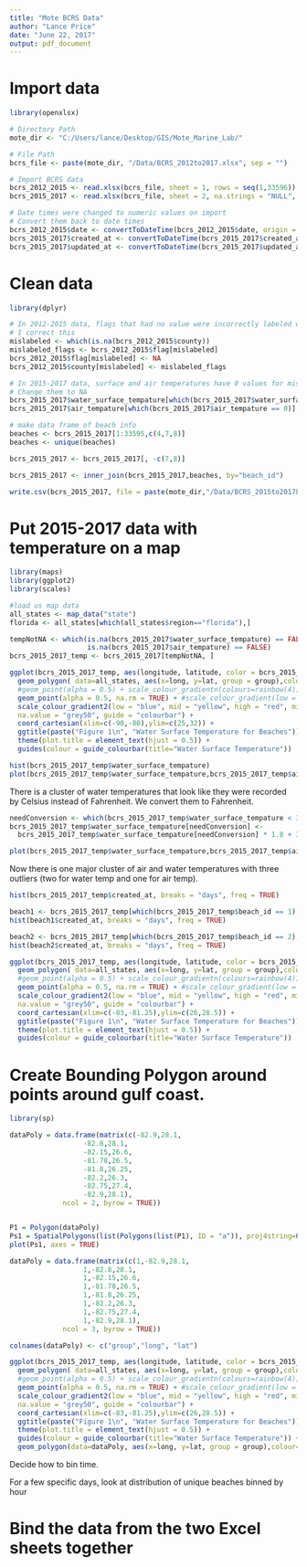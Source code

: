---
title: "Mote BCRS Data"
author: "Lance Price"
date: "June 22, 2017"
output: pdf_document
---

# Import data

```{r}
library(openxlsx)

# Directory Path
mote_dir <- "C:/Users/lance/Desktop/GIS/Mote_Marine_Lab/"

# File Path
bcrs_file <- paste(mote_dir, "/Data/BCRS_2012to2017.xlsx", sep = "")

# Import BCRS data
bcrs_2012_2015 <- read.xlsx(bcrs_file, sheet = 1, rows = seq(1,33596))
bcrs_2015_2017 <- read.xlsx(bcrs_file, sheet = 2, na.strings = "NULL", cols = c(seq(1,20),seq(22,31)))

# Date times were changed to numeric values on import
# Convert them back to date times
bcrs_2012_2015$date <- convertToDateTime(bcrs_2012_2015$date, origin = '1900-01-01')
bcrs_2015_2017$created_at <- convertToDateTime(bcrs_2015_2017$created_at, origin = '1900-01-01')
bcrs_2015_2017$updated_at <- convertToDateTime(bcrs_2015_2017$updated_at, origin = '1900-01-01')
```


# Clean data

```{r}
library(dplyr)

# In 2012-2015 data, flags that had no value were incorrectly labeled with the county name
# I correct this
mislabeled <- which(is.na(bcrs_2012_2015$county))
mislabeled_flags <- bcrs_2012_2015$flag[mislabeled]
bcrs_2012_2015$flag[mislabeled] <- NA
bcrs_2012_2015$county[mislabeled] <- mislabeled_flags

# In 2015-2017 data, surface and air temperatures have 0 values for missing data.
# Change them to NA
bcrs_2015_2017$water_surface_tempature[which(bcrs_2015_2017$water_surface_tempature == 0)] <- NA
bcrs_2015_2017$air_tempature[which(bcrs_2015_2017$air_tempature == 0)] <- NA

# make data frame of beach info
beaches <- bcrs_2015_2017[1:33595,c(4,7,8)]
beaches <- unique(beaches)

bcrs_2015_2017 <- bcrs_2015_2017[, -c(7,8)]

bcrs_2015_2017 <- inner_join(bcrs_2015_2017,beaches, by="beach_id")

write.csv(bcrs_2015_2017, file = paste(mote_dir,"/Data/BCRS_2015to2017LatLong.csv", sep = ""))
```

# Put 2015-2017 data with temperature on a map

```{r}
library(maps)
library(ggplot2)
library(scales)

#load us map data
all_states <- map_data("state")
florida <- all_states[which(all_states$region=="florida"),]

tempNotNA <- which(is.na(bcrs_2015_2017$water_surface_tempature) == FALSE &
                   is.na(bcrs_2015_2017$air_tempature) == FALSE)
bcrs_2015_2017_temp <- bcrs_2015_2017[tempNotNA, ]

ggplot(bcrs_2015_2017_temp, aes(longitude, latitude, color = bcrs_2015_2017_temp$water_surface_tempature)) +
  geom_polygon( data=all_states, aes(x=long, y=lat, group = group),colour="white", fill="grey10" ) +
  #geom_point(alpha = 0.5) + scale_colour_gradientn(colours=rainbow(4)) +
  geom_point(alpha = 0.5, na.rm = TRUE) + #scale_colour_gradient(low = "blue", high = "red") +
  scale_colour_gradient2(low = "blue", mid = "yellow", high = "red", midpoint = 85, space = "Lab",
  na.value = "grey50", guide = "colourbar") +
  coord_cartesian(xlim=c(-90,-80),ylim=c(25,32)) +
  ggtitle(paste("Figure 1\n", "Water Surface Temperature for Beaches")) +
  theme(plot.title = element_text(hjust = 0.5)) +
  guides(colour = guide_colourbar(title="Water Surface Temperature"))
```

```{r}
hist(bcrs_2015_2017_temp$water_surface_tempature)
plot(bcrs_2015_2017_temp$water_surface_tempature,bcrs_2015_2017_temp$air_tempature)
```

There is a cluster of water temperatures that look like they were recorded by Celsius instead of Fahrenheit.  We convert them to Fahrenheit.

```{r}
needConversion <- which(bcrs_2015_2017_temp$water_surface_tempature < 37)
bcrs_2015_2017_temp$water_surface_tempature[needConversion] <-
  bcrs_2015_2017_temp$water_surface_tempature[needConversion] * 1.8 + 32

plot(bcrs_2015_2017_temp$water_surface_tempature,bcrs_2015_2017_temp$air_tempature)
```

Now there is one major cluster of air and water temperatures with three outliers (two for water temp and one for air temp).

```{r}
hist(bcrs_2015_2017_temp$created_at, breaks = "days", freq = TRUE)
```


```{r}
beach1 <- bcrs_2015_2017_temp[which(bcrs_2015_2017_temp$beach_id == 1),]
hist(beach1$created_at, breaks = "days", freq = TRUE)
```

```{r}
beach2 <- bcrs_2015_2017_temp[which(bcrs_2015_2017_temp$beach_id == 2),]
hist(beach2$created_at, breaks = "days", freq = TRUE)
```


```{r}
ggplot(bcrs_2015_2017_temp, aes(longitude, latitude, color = bcrs_2015_2017_temp$water_surface_tempature)) +
  geom_polygon( data=all_states, aes(x=long, y=lat, group = group),colour="white", fill="grey10" ) +
  #geom_point(alpha = 0.5) + scale_colour_gradientn(colours=rainbow(4)) +
  geom_point(alpha = 0.5, na.rm = TRUE) + #scale_colour_gradient(low = "blue", high = "red") +
  scale_colour_gradient2(low = "blue", mid = "yellow", high = "red", midpoint = 85, space = "Lab",
  na.value = "grey50", guide = "colourbar") +
  coord_cartesian(xlim=c(-83,-81.25),ylim=c(26,28.5)) +
  ggtitle(paste("Figure 1\n", "Water Surface Temperature for Beaches")) +
  theme(plot.title = element_text(hjust = 0.5)) +
  guides(colour = guide_colourbar(title="Water Surface Temperature"))


```

# Create Bounding Polygon around points around gulf coast.

```{r}
library(sp)

dataPoly = data.frame(matrix(c(-82.9,28.1,
                  -82.8,28.1,
                  -82.15,26.6,
                  -81.78,26.5,
                  -81.8,26.25,
                  -82.2,26.3,
                  -82.75,27.4,
                  -82.9,28.1), 
             ncol = 2, byrow = TRUE))


P1 = Polygon(dataPoly)
Ps1 = SpatialPolygons(list(Polygons(list(P1), ID = "a")), proj4string=CRS("+proj=longlat +ellps=WGS84 +datum=WGS84 +no_defs"))
plot(Ps1, axes = TRUE)
```

```{r}
dataPoly = data.frame(matrix(c(1,-82.9,28.1,
                  1,-82.8,28.1,
                  1,-82.15,26.6,
                  1,-81.78,26.5,
                  1,-81.8,26.25,
                  1,-82.2,26.3,
                  1,-82.75,27.4,
                  1,-82.9,28.1), 
             ncol = 3, byrow = TRUE))

colnames(dataPoly) <- c("group","long", "lat")

ggplot(bcrs_2015_2017_temp, aes(longitude, latitude, color = bcrs_2015_2017_temp$water_surface_tempature)) +
  geom_polygon( data=all_states, aes(x=long, y=lat, group = group),colour="white", fill="grey10" ) +
  #geom_point(alpha = 0.5) + scale_colour_gradientn(colours=rainbow(4)) +
  geom_point(alpha = 0.5, na.rm = TRUE) + #scale_colour_gradient(low = "blue", high = "red") +
  scale_colour_gradient2(low = "blue", mid = "yellow", high = "red", midpoint = 85, space = "Lab",
  na.value = "grey50", guide = "colourbar") +
  coord_cartesian(xlim=c(-83,-81.25),ylim=c(26,28.5)) +
  ggtitle(paste("Figure 1\n", "Water Surface Temperature for Beaches")) +
  theme(plot.title = element_text(hjust = 0.5)) +
  guides(colour = guide_colourbar(title="Water Surface Temperature")) +
  geom_polygon(data=dataPoly, aes(x=long, y=lat, group = group),colour="black", fill="grey10", alpha=.5 )

```



Decide how to bin time.


For a few specific days, look at distribution of unique beaches binned by hour


# Bind the data from the two Excel sheets together

```{r}

```

